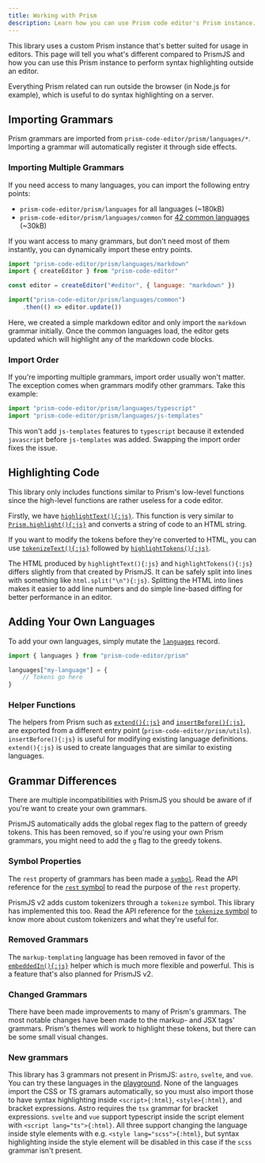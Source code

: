 ```yaml
---
title: Working with Prism
description: Learn how you can use Prism code editor's Prism instance.
---
```



This library uses a custom Prism instance that's better suited for usage in editors. This page will tell you what's different compared to PrismJS and how you can use this Prism instance to perform syntax highlighting outside an editor.

Everything Prism related can run outside the browser (in Node.js for example), which is useful to do syntax highlighting on a server.

## Importing Grammars

Prism grammars are imported from `prism-code-editor/prism/languages/*`. Importing a grammar will automatically register it through side effects.

### Importing Multiple Grammars

If you need access to many languages, you can import the following entry points:

- `prism-code-editor/prism/languages` for all languages (~180kB)
- `prism-code-editor/prism/languages/common` for [42 common languages](https://github.com/FIameCaster/prism-code-editor/tree/main/package/src/prism/languages/common.js) (~30kB)

If you want access to many grammars, but don't need most of them instantly, you can dynamically import these entry points.

```js editor
import "prism-code-editor/prism/languages/markdown"
import { createEditor } from "prism-code-editor"

const editor = createEditor("#editor", { language: "markdown" })

import("prism-code-editor/prism/languages/common")
	.then(() => editor.update())
```

Here, we created a simple markdown editor and only import the `markdown` grammar initially. Once the common languages load, the editor gets updated which will highlight any of the markdown code blocks.

### Import Order

If you're importing multiple grammars, import order usually won't matter. The exception comes when grammars modify other grammars. Take this example:

```js editor
import "prism-code-editor/prism/languages/typescript"
import "prism-code-editor/prism/languages/js-templates"
```

This won't add `js-templates` features to `typescript` because it extended `javascript` before `js-templates` was added. Swapping the import order fixes the issue.

## Highlighting Code

This library only includes functions similar to Prism's low-level functions since the high-level functions are rather useless for a code editor.

Firstly, we have [`highlightText(){:js}`](/api-reference/prism/f-highlighttext). This function is very similar to [`Prism.highlight(){:js}`](https://prismjs.com/docs/Prism.html#.highlight) and converts a string of code to an HTML string.

If you want to modify the tokens before they're converted to HTML, you can use [`tokenizeText(){:js}`](/api-reference/prism/f-tokenizetext) followed by [`highlightTokens(){:js}`](/api-reference/prism/f-highlighttokens).

The HTML produced by `highlightText(){:js}` and `highlightTokens(){:js}` differs slightly from that created by PrismJS. It can be safely split into lines with something like `html.split("\n"){:js}`. Splitting the HTML into lines makes it easier to add line numbers and do simple line-based diffing for better performance in an editor.

## Adding Your Own Languages

To add your own languages, simply mutate the [`languages`](/api-reference/prism/v-languages) record.

```js editor
import { languages } from "prism-code-editor/prism"

languages["my-language"] = {
	// Tokens go here
}
```

### Helper Functions

The helpers from Prism such as [`extend(){:js}`](/api-reference/prism/utils/f-extend) and [`insertBefore(){:js}`](/api-reference/prism/utils/f-insertbefore), are exported from a different entry point (`prism-code-editor/prism/utils`). `insertBefore(){:js}` is useful for modifying existing language definitions. `extend(){:js}` is used to create languages that are similar to existing languages.


## Grammar Differences

There are multiple incompatibilities with PrismJS you should be aware of if you're want to create your own grammars.

PrismJS automatically adds the global regex flag to the pattern of greedy tokens. This has been removed, so if you're using your own Prism grammars, you might need to add the `g` flag to the greedy tokens.

### Symbol Properties

The `rest` property of grammars has been made a [`symbol`](https://developer.mozilla.org/en-US/docs/Web/JavaScript/Reference/Global_Objects/Symbol). Read the API reference for the [`rest` symbol](/api-reference/prism/v-rest) to read the purpose of the `rest` property.

PrismJS v2 adds custom tokenizers through a `tokenize` symbol. This library has implemented this too. Read the API reference for the [`tokenize` symbol](/api-reference/prism/v-tokenize) to know more about custom tokenizers and what they're useful for.

### Removed Grammars

The `markup-templating` language has been removed in favor of the [`embeddedIn(){:js}`](/api-reference/prism/utils/f-embeddedin) helper which is much more flexible and powerful. This is a feature that's also planned for PrismJS v2.

### Changed Grammars

There have been made improvements to many of Prism's grammars. The most notable changes have been made to the markup- and JSX tags' grammars. Prism's themes will work to highlight these tokens, but there can be some small visual changes.

### New grammars

This library has 3 grammars not present in PrismJS: `astro`, `svelte`, and `vue`. You can try these languages in the [playground](/playground). None of the languages import the CSS or TS gramars automatically, so you must also import those to have syntax highlighting inside `<script>{:html}`, `<style>{:html}`, and bracket expressions. Astro requires the `tsx` grammar for bracket expressions. `svelte` and `vue` support typescript inside the script element with `<script lang="ts">{:html}`. All three support changing the language inside style elements with e.g. `<style lang="scss">{:html}`, but syntax highlighting inside the style element will be disabled in this case if the `scss` grammar isn't present.
